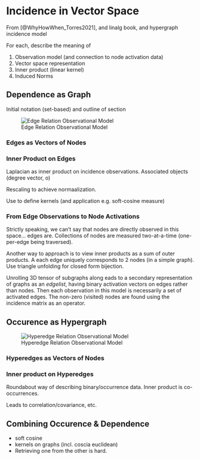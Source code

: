 # Incidence in Vector Space

From [@WhyHowWhen_Torres2021], and linalg book, and hypergraph incidence model

For each, describe the meaning of

1. Observation model (and connection to node activation data)
1. Vector space representation
1. Inner product (linear kernel)
1. Induced Norms

## Dependence as Graph

Initial notation (set-based) and outline of section

![Edge Relation Observational Model](../images/relation-observations.png)

### Edges as Vectors of Nodes 

### Inner Product on Edges

Laplacian as inner product on incidence observations.
Associated objects (degree vector, o)

Rescaling to achieve normaalization.

Use to define kernels (and application e.g. soft-cosine measure)


### From Edge Observations to Node Activations 

Strictly speaking, we can't say that nodes are directly observed in this space... edges are.
Collections of nodes are measured two-at-a-time (one-per-edge being traversed).

Another way to approach is to view inner products as a sum of outer products.
A each edge uniquely corresponds to 2 nodes (in a simple graph).
Use triangle unfolding for closed form bijection.

Unrolling 3D tensor of subgraphs along eads to a secondary representation of graphs as an _edgelist_, having binary activation vectors on edges rather than nodes.
Then each observation in this model is necessarily a set of activated edges.
The non-zero (visited) nodes are found using the incidence matrix as an operator. 


## Occurence as Hypergraph

![Hyperedge Relation Observational Model](../images/hypergraph-observations.png)

### Hyperedges as Vectors of Nodes

### Inner product on Hyperedges
Roundabout way of describing binary/occurrence data.
Inner product is co-occurrences.

Leads to correlation/covariance, etc. 


## Combining Occurence & Dependence

- soft cosine
- kernels on graphs (incl. coscia euclidean)
- Retrieving one from the other is hard. 

